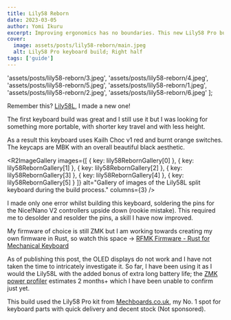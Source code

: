 ```yaml
---
title: Lily58 Reborn
date: 2023-03-05
author: Yomi Ikuru
excerpt: Improving ergonomics has no boundaries. This new Lily58 Pro build uses low profile Choc switches and black MBK keycaps.
cover:
  image: assets/posts/lily58-reborn/main.jpeg
  alt: Lily58 Pro keyboard build; Right half
tags: ['guide']
---
```




  'assets/posts/lily58-reborn/3.jpeg',
  'assets/posts/lily58-reborn/4.jpeg',
  'assets/posts/lily58-reborn/5.jpeg',
  'assets/posts/lily58-reborn/1.jpeg',
  'assets/posts/lily58-reborn/2.jpeg',
  'assets/posts/lily58-reborn/6.jpeg'
];

Remember this? [Lily58L](/lily58l), I made a new one!

The first keyboard build was great and I still use it but I was looking for something more portable, with shorter key travel and with less height.

As a result this keyboard uses Kailh Choc v1 red and burnt orange switches. The keycaps are MBK with an overall beautiful black aesthetic.

<R2ImageGallery
  images={[
    { key: lily58RebornGallery[0] },
    { key: lily58RebornGallery[1] },
    { key: lily58RebornGallery[2] },
    { key: lily58RebornGallery[3] },
    { key: lily58RebornGallery[4] },
    { key: lily58RebornGallery[5] }
  ]}
  alt="Gallery of images of the Lily58L split keyboard during the build process."
  columns={3}
/>

I made only one error whilst building this keyboard, soldering the pins for the Nice!Nano V2 controllers upside down (rookie mistake). This required me to desolder and resolder the pins, a skill I have now improved.

My firmware of choice is still ZMK but I am working towards creating my own firmware in Rust, so watch this space -> [RFMK Firmware - Rust for Mechanical Keyboard](https://github.com/abayomi185/rfmk_firmware)

<R2Image
  key={keyboardsOnDesk}
  alt="Old vs New: Both Lily58L and Lily58 Pro (Choc) with mouse and trackpad on a large mouse mat"
/>

As of publishing this post, the OLED displays do not work and I have not taken the time to intricately investigate it. So far, I have been using it as I would the Lily58L with the added bonus of extra long battery life; the [ZMK power profiler](https://zmk.dev/power-profiler) estimates 2 months+ which I have been unable to confirm just yet.

This build used the Lily58 Pro kit from [Mechboards.co.uk](https://mechboards.co.uk/), my No. 1 spot for keyboard parts with quick delivery and decent stock (Not sponsored).
